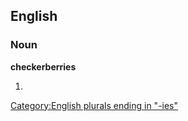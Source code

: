==English==

===Noun===
'''checkerberries'''

# {{plural of|[[checkerberry]]}}

[[Category:English plurals ending in "-ies"]]